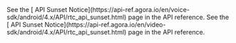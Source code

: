 <PlatformWrapper platform="android">

<ProductWrapper product="voice-calling">
See the [
API Sunset Notice](https://api-ref.agora.io/en/voice-sdk/android/4.x/API/rtc_api_sunset.html) page in the API reference.
</ProductWrapper>

<ProductWrapper notAllowed="voice-calling">
See the [
API Sunset Notice](https://api-ref.agora.io/en/video-sdk/android/4.x/API/rtc_api_sunset.html) page in the API reference.
</ProductWrapper>

</PlatformWrapper>